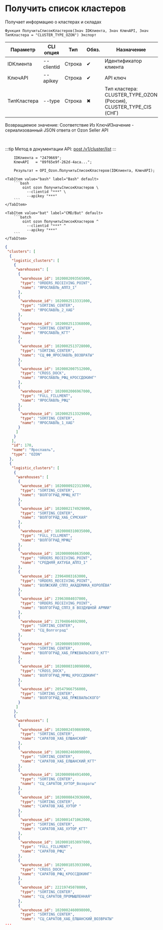 ﻿---
sidebar_position: 1
description: Получить список кластеров и другие функции для работы с Ozon в Открытом пакете интеграций - бесплатной open-source библиотеке интеграций для 1С:Предприятие 8, OneScript и CLI
keywords: [1C, 1С, 1С:Предприятие, 1С:Предприятие 8.3, API, Интеграция, Сервисы, Обмен, OneScript, CLI, Ozon]
---


# Получить список кластеров
 Получает информацию о кластерах и складах



`Функция ПолучитьСписокКластеров(Знач IDКлиента, Знач КлючAPI, Знач ТипКластера = "CLUSTER_TYPE_OZON") Экспорт`

  | Параметр | CLI опция | Тип | Обяз. | Назначение |
  |-|-|-|-|-|
  | IDКлиента | --clientid | Строка | &#x2714; | Идентификатор клиента |
  | КлючAPI | --apikey | Строка | &#x2714; | API ключ |
  | ТипКластера | --type | Строка | &#x2716; | Тип кластера: CLUSTER_TYPE_OZON (Россия), CLUSTER_TYPE_CIS (СНГ) |

  
  Возвращаемое значение:   Соответствие Из КлючИЗначение - сериализованный JSON ответа от Ozon Seller API

<br/>

:::tip
Метод в документации API: [post /v1/cluster/list](https://docs.ozon.ru/api/seller/#operation/SupplyDraftAPI_DraftClusterList)
:::
<br/>



```bsl title="Пример использования для 1С:Предприятие/OneScript"
    IDКлиента = "2479669";
    КлючAPI   = "09f65e9f-262d-4aca...";

    Результат = OPI_Ozon.ПолучитьСписокКластеров(IDКлиента, КлючAPI);
```
    

 <Tabs>
  
    <TabItem value="bash" label="Bash" default>
        ```bash
            oint ozon ПолучитьСписокКластеров \
              --clientid "***" \
              --apikey "***"
        ```
    </TabItem>
  
    <TabItem value="bat" label="CMD/Bat" default>
        ```batch
            oint ozon ПолучитьСписокКластеров ^
              --clientid "***" ^
              --apikey "***"
        ```
    </TabItem>
</Tabs>


```json title="Результат"
{
 "clusters": [
  {
   "logistic_clusters": [
    {
     "warehouses": [
      {
       "warehouse_id": 1020002093565000,
       "type": "ORDERS_RECEIVING_POINT",
       "name": "ЯРОСЛАВЛЬ_АППЗ_1"
      },
      {
       "warehouse_id": 1020002513331000,
       "type": "SORTING_CENTER",
       "name": "ЯРОСЛАВЛЬ_2_ХАБ"
      },
      {
       "warehouse_id": 1020002513368000,
       "type": "SORTING_CENTER",
       "name": "ЯРОСЛАВЛЬ_КГТ"
      },
      {
       "warehouse_id": 1020002513728000,
       "type": "SORTING_CENTER",
       "name": "СЦ_ФФ_ЯРОСЛАВЛЬ_ВОЗВРАТЫ"
      },
      {
       "warehouse_id": 1020002007512000,
       "type": "CROSS_DOCK",
       "name": "ЯРОСЛАВЛЬ_РФЦ_КРОССДОКИНГ"
      },
      {
       "warehouse_id": 1020002006967000,
       "type": "FULL_FILLMENT",
       "name": "ЯРОСЛАВЛЬ_РФЦ"
      },
      {
       "warehouse_id": 1020002513329000,
       "type": "SORTING_CENTER",
       "name": "ЯРОСЛАВЛЬ_1_ХАБ"
      }
     ]
    }
   ],
   "id": 170,
   "name": "Ярославль",
   "type": "OZON"
  },
  {
   "logistic_clusters": [
    {
     "warehouses": [
      {
       "warehouse_id": 1020000922313000,
       "type": "SORTING_CENTER",
       "name": "ВОЛГОГРАД_МРФЦ_КГТ"
      },
      {
       "warehouse_id": 1020002174929000,
       "type": "SORTING_CENTER",
       "name": "ВОЛГОГРАД_ХАБ_СУМСКАЯ"
      },
      {
       "warehouse_id": 1020000310035000,
       "type": "FULL_FILLMENT",
       "name": "ВОЛГОГРАД_МРФЦ"
      },
      {
       "warehouse_id": 1020000068635000,
       "type": "ORDERS_RECEIVING_POINT",
       "name": "СРЕДНЯЯ_АХТУБА_АППЗ_1"
      },
      {
       "warehouse_id": 23964003163000,
       "type": "ORDERS_RECEIVING_POINT",
       "name": "ВОЛЖСКИЙ_СППЗ_АКАДЕМИКА_КОРОЛЁВА"
      },
      {
       "warehouse_id": 23963084037000,
       "type": "ORDERS_RECEIVING_POINT",
       "name": "ВОЛГОГРАД_СППЗ_8 ВОЗДУШНОЙ АРМИИ"
      },
      {
       "warehouse_id": 21704864692000,
       "type": "SORTING_CENTER",
       "name": "СЦ_Волгоград"
      },
      {
       "warehouse_id": 1020000938939000,
       "type": "SORTING_CENTER",
       "name": "ВОЛГОГРАД_ХАБ_ПРЖЕВАЛЬСКОГО_КГТ"
      },
      {
       "warehouse_id": 1020000310098000,
       "type": "CROSS_DOCK",
       "name": "ВОЛГОГРАД_МРФЦ_КРОССДОКИНГ"
      },
      {
       "warehouse_id": 20547966756000,
       "type": "SORTING_CENTER",
       "name": "ВОЛГОГРАД_ХАБ_ПРЖЕВАЛЬСКОГО"
      }
     ]
    },
    {
     "warehouses": [
      {
       "warehouse_id": 1020002459869000,
       "type": "SORTING_CENTER",
       "name": "САРАТОВ_ХАБ_ЕЛШАНСКИЙ"
      },
      {
       "warehouse_id": 1020002460090000,
       "type": "SORTING_CENTER",
       "name": "САРАТОВ_ХАБ_ЕЛШАНСКИЙ_КГТ"
      },
      {
       "warehouse_id": 1020000984914000,
       "type": "SORTING_CENTER",
       "name": "СЦ_САРАТОВ_ХУТОР_Возвраты"
      },
      {
       "warehouse_id": 1020000843936000,
       "type": "SORTING_CENTER",
       "name": "САРАТОВ_ХАБ_ХУТОР "
      },
      {
       "warehouse_id": 1020001471062000,
       "type": "SORTING_CENTER",
       "name": "САРАТОВ_ХАБ_ХУТОР_КГТ"
      },
      {
       "warehouse_id": 1020001853897000,
       "type": "FULL_FILLMENT",
       "name": "САРАТОВ_РФЦ"
      },
      {
       "warehouse_id": 1020001853933000,
       "type": "CROSS_DOCK",
       "name": "САРАТОВ_РФЦ_КРОССДОКИНГ"
      },
      {
       "warehouse_id": 22219745078000,
       "type": "SORTING_CENTER",
       "name": "СЦ_САРАТОВ_ПРОМЫШЛЕННАЯ"
      },
      {
       "warehouse_id": 1020002460098000,
       "type": "SORTING_CENTER",
       "name": "СЦ_САРАТОВ_ХАБ_ЕЛШАНСКИЙ_ВОЗВРАТЫ"
...
```
